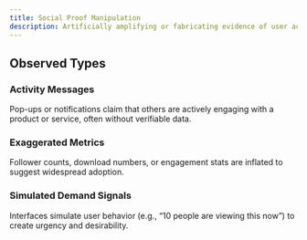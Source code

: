 ```yaml
---
title: Social Proof Manipulation
description: Artificially amplifying or fabricating evidence of user activity, satisfaction, or popularity to influence behavior. It leverages the human tendency to follow perceived group consensus.
---
```


## Observed Types

### Activity Messages
Pop-ups or notifications claim that others are actively engaging with a product or service, often without verifiable data.

### Exaggerated Metrics
Follower counts, download numbers, or engagement stats are inflated to suggest widespread adoption.

### Simulated Demand Signals
Interfaces simulate user behavior (e.g., “10 people are viewing this now”) to create urgency and desirability.